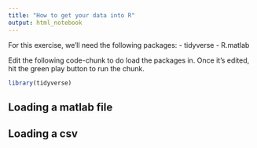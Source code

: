 ```yaml
---
title: "How to get your data into R"
output: html_notebook
---
```


For this exercise, we'll need the following packages:
- tidyverse
- R.matlab

Edit the following code-chunk to do load the packages in. Once it's edited, hit the green play button to run the chunk.

```r
library(tidyverse)
```


## Loading a matlab file

## Loading a csv